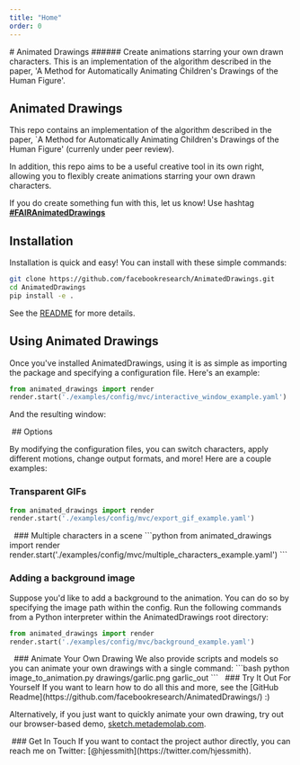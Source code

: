 ```yaml
---
title: "Home"
order: 0
---
```


<Hero video="/assets/videos/jesse_dance.mp4" layout="vertical">
  <FeatureSummary>
  # Animated Drawings
  ###### Create animations starring your own drawn characters. This is an implementation of the algorithm described in the paper, 'A Method for Automatically Animating Children's Drawings of the Human Figure'.
  </FeatureSummary>
</Hero>

<Content spaceTop spaceBottom>

## Animated Drawings

This repo contains an implementation of the algorithm described in the paper, `A Method for Automatically Animating Children's Drawings of the Human Figure' (currenly under peer review). 

In addition, this repo aims to be a useful creative tool in its own right, allowing you to flexibly create animations starring your own drawn characters.

If you do create something fun with this, let us know! Use hashtag [**#FAIRAnimatedDrawings**](https://twitter.com/search?q=%23FAIRAnimatedDrawings)

</Content>

<Content spaceBottom>

## Installation

Installation is quick and easy! 
You can install with these simple commands:

```bash
git clone https://github.com/facebookresearch/AnimatedDrawings.git
cd AnimatedDrawings
pip install -e .
```
See the [README](https://github.com/facebookresearch/AnimatedDrawings#readme) for more details.

</Content>

<Content>

## Using Animated Drawings

Once you've installed AnimatedDrawings, using it is as simple as importing the package and specifying a configuration file.
Here's an example:

```python
from animated_drawings import render
render.start('./examples/config/mvc/interactive_window_example.yaml')
```
And the resulting window: 
</Content>

<Gallery columns={1} spaceTop spaceBottom color="red-50">
<Image url="/assets/images/interactive_window_example.gif" />
</Gallery>


<Content spaceTop>
## Options

By modifying the configuration files, you can switch characters, apply different motions, change output formats, and more!
Here are a couple examples:

<Spacer size="xs" />

### Transparent GIFs
```python
from animated_drawings import render
render.start('./examples/config/mvc/export_gif_example.yaml')
```
</Content>

<Gallery columns={2} color="red-50" spaceTop spaceBottom>
  <Image url="/assets/images/char3.png" />
  <Image url="/assets/images/gif_export_video.gif" />
</Gallery>

<Content spaceTop>
### Multiple characters in a scene
```python
from animated_drawings import render
render.start('./examples/config/mvc/multiple_characters_example.yaml')
```
</Content>

<Gallery columns={3} color="red-50" spaceTop spaceBottom>
  <Image url="/assets/images/char1.png" />
  <Image url="/assets/images/char2.png" />
  <Image url="/assets/images/multiple_characters_example.gif" />
</Gallery>

<Content spaceTop>

### Adding a background image
Suppose you'd like to add a background to the animation. You can do so by specifying the image path within the config.
Run the following commands from a Python interpreter within the AnimatedDrawings root directory:

```python
from animated_drawings import render
render.start('./examples/config/mvc/background_example.yaml')
```
</Content>

<Gallery columns={2} color="red-50" spaceTop spaceBottom>
  <Image url="/assets/images/char4_original_image.png" />
  <Image url="/assets/images/background_example.gif" />
</Gallery>

<Content  spaceTop>
### Animate Your Own Drawing
We also provide scripts and models so you can animate your own drawings with a single command:
```bash
python image_to_animation.py drawings/garlic.png garlic_out
```
</Content>

<Gallery columns={2} color="red-50" spaceTop spaceBottom>
  <Image url="/assets/images/garlic.png" />
  <Image url="/assets/images/garlic.gif" />
</Gallery>

<Content spaceTop>
### Try It Out For Yourself
If you want to learn how to do all this and more, see the [GitHub Readme](https://github.com/facebookresearch/AnimatedDrawings/)    :)

Alternatively, if you just want to quickly animate your own drawing, try out our browser-based demo, [sketch.metademolab.com](http://sketch.metademolab.com).
</Content>

<Gallery columns={1} spaceBottom>
<Image url="/assets/images/sketch_demo.jpg" />
</Gallery>

<Content spaceBottom>
### Get In Touch
If you want to contact the project author directly, you can reach me on Twitter: [@hjessmith](https://twitter.com/hjessmith).
</Content>
